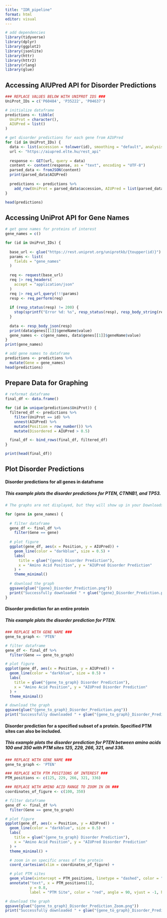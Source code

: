 ```yaml
---
title: "IDR_pipeline"
format: html
editor: visual
---
```


```r
# add dependencies
library(tidyverse)
library(dplyr)
library(ggplot2)
library(jsonlite)
library(httr)
library(httr2)
library(rlang)
library(glue)
```

## Accessing AIUPred API for Disorder Predictions

```r
### REPLACE VALUES BELOW WITH UNIPROT IDS ###
UniProt_IDs = c('P60484', 'P35222', 'P04637') 
```

```r
# initialize dataframe
predictions <- tibble(
  UniProt = character(),
  AIUPred = list()
)

# get disorder predictions for each gene from AIUPred
for (id in UniProt_IDs) {
  data <- list(accession = tolower(id), smoothing = "default", analysis_type = "binding")
  url <- "https://aiupred.elte.hu/rest_api"
  
  response <- GET(url, query = data)
  content <- content(response, as = "text", encoding = "UTF-8")
  parsed_data <- fromJSON(content)
  print(parsed_data$AIUPred)
  
  predictions <- predictions %>%
    add_row(UniProt = parsed_data$accession, AIUPred = list(parsed_data$AIUPred))
}

head(predictions)
```

## Accessing UniProt API for Gene Names

```r
# get gene names for proteins of interest
gene_names = c()

for (id in UniProt_IDs) {
  
  base_url <- glue("https://rest.uniprot.org/uniprotkb/{toupper(id)}")
  params <- list(
    fields = "gene_names"
  )
  
  req <- request(base_url)
  req |> req_headers(
    accept = "application/json"
  )
  req |> req_url_query(!!!params)
  resp <- req_perform(req)
  
  if (resp_status(resp) != 200) {
    stop(sprintf("Error %d: %s", resp_status(resp), resp_body_string(resp)))
  }
  
  data <- resp_body_json(resp)
  print(data$genes[[1]]$geneName$value)
  gene_names <- c(gene_names, data$genes[[1]]$geneName$value)
}
print(gene_names)
```

```r
# add gene names to dataframe
predictions <- predictions %>%
  mutate(Gene = gene_names)
head(predictions)
```

## Prepare Data for Graphing

```r
# reformat dataframe
final_df <- data.frame()

for (id in unique(predictions$UniProt)) {  
  filtered_df <- predictions %>%
    filter(UniProt == id) %>%
    unnest(AIUPred) %>%
    mutate(Position = row_number()) %>%
    mutate(Disordered = AIUPred > 0.5)

  final_df <- bind_rows(final_df, filtered_df)
}

print(head(final_df))
```

## Plot Disorder Predictions

#### Disorder predictions for all genes in dataframe

##### This example plots the disorder predictions for PTEN, CTNNB1, and TP53.

```r

# The graphs are not displayed, but they will show up in your Downloads

for (gene in gene_names) {
  
  # filter dataframe
  gene_df <- final_df %>%
    filter(Gene == gene)
  
  # plot figure
  ggplot(gene_df, aes(x = Position, y = AIUPred)) +
    geom_line(color = "darkblue", size = 0.5) +
    labs(
      title = glue("{gene} Disorder Prediction"),
      x = "Amino Acid Position", y = "AIUPred Disorder Prediction"
    ) +
    theme_minimal()
  
  # download the graph
  ggsave(glue("{gene}_Disorder_Prediction.png"))
  print("Successfully downloaded " + glue("{gene}_Disorder_Prediction.png"))
}
```

#### Disorder prediction for an entire protein

##### This example plots the disorder prediction for PTEN.

```r
### REPLACE WITH GENE NAME ###
gene_to_graph <- 'PTEN'

# filter dataframe
gene_df <- final_df %>%
  filter(Gene == gene_to_graph)

# plot figure
ggplot(gene_df, aes(x = Position, y = AIUPred)) +
  geom_line(color = "darkblue", size = 0.5) +
  labs(
    title = glue("{gene_to_graph} Disorder Prediction"),
    x = "Amino Acid Position", y = "AIUPred Disorder Prediction"
  ) +
  theme_minimal()

# download the graph
ggsave(glue("{gene_to_graph}_Disorder_Prediction.png"))
print("Successfully downloaded " + glue("{gene_to_graph}_Disorder_Prediction.png"))
```

#### Disorder prediction for a specified subset of a protein. Specified PTM sites can also be included.

##### This example plots the disorder prediction for PTEN between amino acids 100 and 350 with PTM sites 125, 229, 266, 321, and 336.

```r
### REPLACE WITH GENE NAME ###
gene_to_graph <- 'PTEN'

### REPLACE WITH PTM POSITIONS OF INTEREST ###
PTM_positions <- c(125, 229, 266, 321, 336)

### REPLACE WITH AMINO ACID RANGE TO ZOOM IN ON ###
coordinates_of_figure <- c(100, 350)

# filter dataframe
gene_df <- final_df %>%
  filter(Gene == gene_to_graph)

# plot figure
ggplot(gene_df, aes(x = Position, y = AIUPred)) +
  geom_line(color = "darkblue", size = 0.5) +
  labs(
    title = glue("{gene_to_graph} Disorder Prediction"),
    x = "Amino Acid Position", y = "AIUPred Disorder Prediction"
  ) +
  theme_minimal() +

  # zoom in on specific areas of the protein
  coord_cartesian(xlim = coordinates_of_figure) +

  # plot PTM sites
  geom_vline(xintercept = PTM_positions, linetype = "dashed", color = "red", size = 0.5) +
  annotate("text", x = PTM_positions[1],
           y = 0.8,
           label = "PTM Site", color = "red", angle = 90, vjust = -1, hjust = 1, size = 3)

# download the graph
ggsave(glue("{gene_to_graph}_Disorder_Prediction_Zoom.png"))
print("Successfully downloaded " + glue("{gene_to_graph}_Disorder_Prediction_Zoom.png"))
```
